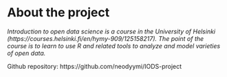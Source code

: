 
# About the project

*Introduction to open data science is a course in the University of Helsinki (https://courses.helsinki.fi/en/hymy-909/125158217). The point of the course is to learn to use R and related tools to analyze and model varieties of open data.*

Github repository: https://github.com/neodyymi/IODS-project